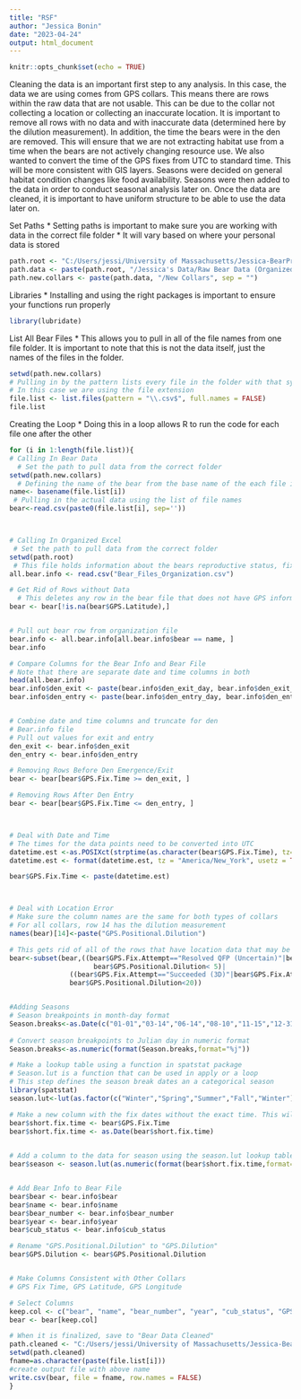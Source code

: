 ```yaml
---
title: "RSF"
author: "Jessica Bonin"
date: "2023-04-24"
output: html_document
---
```


```r
knitr::opts_chunk$set(echo = TRUE)
```

Cleaning the data is an important first step to any analysis. In this case, the data we are using comes from GPS collars. This means there are rows within the raw data that are not usable. This can be due to the collar not collecting a location or collecting an inaccurate location. It is important to remove all rows with no data and with inaccurate data (determined here by the dilution measurement). In addition, the time the bears were in the den are removed. This will ensure that we are not extracting habitat use from a time when the bears are not actively changing resource use. We also wanted to convert the time of the GPS fixes from UTC to standard time. This will be more consistent with GIS layers. Seasons were decided on general habitat condition changes like food availability. Seasons were then added to the data in order to conduct seasonal analysis later on. Once the data are cleaned, it is important to have uniform structure to be able to use the data later on.

Set Paths
* Setting paths is important to make sure you are working with data in the correct file folder
* It will vary based on where your personal data is stored
```r
path.root <- "C:/Users/jessi/University of Massachusetts/Jessica-BearProject - General"
path.data <- paste(path.root, "/Jessica's Data/Raw Bear Data (Organized)", sep = "")
path.new.collars <- paste(path.data, "/New Collars", sep = "")
```


Libraries
* Installing and using the right packages is important to ensure your functions run properly
```r
library(lubridate)
```


List All Bear Files
* This allows you to pull in all of the file names from one file folder. It is important to note that this is not the data itself, just the names of the files in the folder.
```r
setwd(path.new.collars)
# Pulling in by the pattern lists every file in the folder with that syntax
# In this case we are using the file extension 
file.list <- list.files(pattern = "\\.csv$", full.names = FALSE)
file.list
```

Creating the Loop
* Doing this in a loop allows R to run the code for each file one after the other
```r
for (i in 1:length(file.list)){
# Calling In Bear Data
  # Set the path to pull data from the correct folder
setwd(path.new.collars)
  # Defining the name of the bear from the base name of the each file in your list
name<- basename(file.list[i])
 # Pulling in the actual data using the list of file names
bear<-read.csv(paste0(file.list[i], sep=''))



# Calling In Organized Excel
 # Set the path to pull data from the correct folder
setwd(path.root)
 # This file holds information about the bears reproductive status, fix interval, and den exit and emergence
all.bear.info <- read.csv("Bear_Files_Organization.csv")

# Get Rid of Rows without Data
  # This deletes any row in the bear file that does not have GPS information
bear <- bear[!is.na(bear$GPS.Latitude),]


# Pull out bear row from organization file
bear.info <- all.bear.info[all.bear.info$bear == name, ]
bear.info

# Compare Columns for the Bear Info and Bear File
# Note that there are separate date and time columns in both
head(all.bear.info)
bear.info$den_exit <- paste(bear.info$den_exit_day, bear.info$den_exit_time_UTC)
bear.info$den_entry <- paste(bear.info$den_entry_day, bear.info$den_entry_time_UTC)


# Combine date and time columns and truncate for den
# Bear.info file
# Pull out values for exit and entry
den_exit <- bear.info$den_exit
den_entry <- bear.info$den_entry

# Removing Rows Before Den Emergence/Exit
bear <- bear[bear$GPS.Fix.Time >= den_exit, ]

# Removing Rows After Den Entry
bear <- bear[bear$GPS.Fix.Time <= den_entry, ]



# Deal with Date and Time
# The times for the data points need to be converted into UTC
datetime.est <-as.POSIXct(strptime(as.character(bear$GPS.Fix.Time), tz="UTC", "%Y.%m.%d %H:%M:%S"))
datetime.est <- format(datetime.est, tz = "America/New_York", usetz = TRUE)

bear$GPS.Fix.Time <- paste(datetime.est)



# Deal with Location Error
# Make sure the column names are the same for both types of collars 
# For all collars, row 14 has the dilution measurement
names(bear)[14]<-paste("GPS.Positional.Dilution")

# This gets rid of all of the rows that have location data that may be errored
bear<-subset(bear,((bear$GPS.Fix.Attempt=="Resolved QFP (Uncertain)"|bear$GPS.Fix.Attempt=="Succeeded (2D)")& 
                     bear$GPS.Positional.Dilution< 5)|
               ((bear$GPS.Fix.Attempt=="Succeeded (3D)"|bear$GPS.Fix.Attempt=='Resolved QFP')&
               bear$GPS.Positional.Dilution<20))


#Adding Seasons
# Season breakpoints in month-day format
Season.breaks<-as.Date(c("01-01","03-14","06-14","08-10","11-15","12-31"),format = "%m-%d")
 
# Convert season breakpoints to Julian day in numeric format
Season.breaks<-as.numeric(format(Season.breaks,format="%j"))

# Make a lookup table using a function in spatstat package
# Season.lut is a function that can be used in apply or a loop
# This step defines the season break dates an a categorical season
library(spatstat)
season.lut<-lut(as.factor(c("Winter","Spring","Summer","Fall","Winter")),breaks = Season.breaks)

# Make a new column with the fix dates without the exact time. This will be in the format Year-Month-Day
bear$short.fix.time <- bear$GPS.Fix.Time
bear$short.fix.time <- as.Date(bear$short.fix.time)

 
# Add a column to the data for season using the season.lut lookup table function
bear$season <- season.lut(as.numeric(format(bear$short.fix.time,format="%j")))


# Add Bear Info to Bear File
bear$bear <- bear.info$bear
bear$name <- bear.info$name
bear$bear_number <- bear.info$bear_number
bear$year <- bear.info$year
bear$cub_status <- bear.info$cub_status

# Rename "GPS.Positional.Dilution" to "GPS.Dilution"  
bear$GPS.Dilution <- bear$GPS.Positional.Dilution


# Make Columns Consistent with Other Collars
# GPS Fix Time, GPS Latitude, GPS Longitude

# Select Columns
keep.col <- c("bear", "name", "bear_number", "year", "cub_status", "GPS.Fix.Time", "GPS.Latitude", "GPS.Longitude", "GPS.Fix.Attempt", "GPS.Dilution", "season")
bear <- bear[keep.col]

# When it is finalized, save to "Bear Data Cleaned"
path.cleaned <- "C:/Users/jessi/University of Massachusetts/Jessica-BearProject - General/Jessica's Data/Bear Data Cleaned"
setwd(path.cleaned)
fname=as.character(paste(file.list[i]))
#create output file with above name
write.csv(bear, file = fname, row.names = FALSE)
}
```